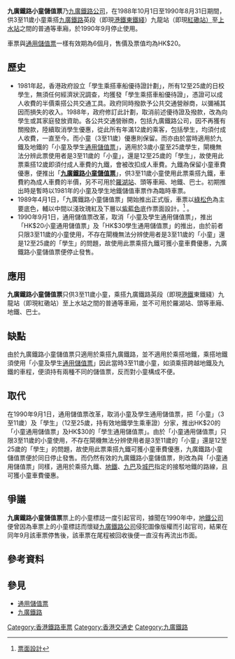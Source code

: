 {{Fanpov|time=2020-10-27T04:38:13+00:00}}
'''九廣鐵路小童儲值票'''乃[[九廣鐵路公司|九廣鐵路公司]]，在1988年10月1日至1990年8月31日期間，供3至11歲小童乘搭[[九廣鐵路|九廣鐵路]]英段（即現[[港鐵|港鐵]][[東鐵綫|東鐵綫]]）九龍站（即現[[紅磡站|紅磡站）]]至[[上水站_(香港)|上水站]]之間的普通等車廂，於1990年9月停止使用。

車票與[[通用儲值票|通用儲值票]]一樣有效期為6個月，售價及票值均為HK$20。

==歷史==
*1981年起，香港政府設立「學生乘搭車船優待證計劃」，所有12至25歲的日校學生，無須任何經濟狀況調查，均獲發「學生乘搭車船優待證」，憑證可以成人收費的半價乘搭公共交通工具。政府同時撥款予公共交通營辦商，以彌補其因而損失的收入。1988年，政府修訂此計劃，取消前述優待證及撥款，改為向學生或其家庭發放資助。各公共交通營辦商，包括九廣鐵路公司，因不再獲有關撥款，陸續取消學生優惠，從此所有年滿12歲的乘客，包括學生，均須付成人收費，一直至今。而小童（3至11歲）優惠則保留。而亦由於當時適用於九鐵及地鐵的「小童及學生[[通用儲值票|通用儲值票]]」，適用於3歲小童至25歲學生，閘機無法分辨此票使用者是3至11歲的「小童」，還是12至25歲的「學生」，故使用此票乘搭12歲即須付成人車費的九鐵，會被改扣成人車費。九鐵為保留小童車費優惠，便推出「'''[[九廣鐵路小童儲值票|九廣鐵路小童儲值票]]'''」，供3至11歲小童使用此票乘搭九鐵，車費約為成人車費的半價，另不可用於[[羅湖站_(香港)|羅湖站]]、頭等車廂、地鐵、巴士。初期推出時是暫時以1981年的小童及學生地鐵儲值車票作為臨時車票。
*1989年4月1日，「九廣鐵路小童儲值票」開始推出正式版，車票以[[綠松色|綠松色]]為主要底色，輔以中間以淺玫瑰紅及下層以[[紫藍色|紫藍色]]底作票面設計。<ref>[http://www.xanga.com/home.aspx?user=royyeung2004&nextdate=8%2f17%2f2006+23%3a59%3a59.999 票面設計]</ref> 。
*1990年9月1日，通用儲值票改革，取消「小童及學生通用儲值票」，推出「HK$20小童通用儲值票」及「HK$30學生通用儲值票」的推出，由於前者只限3至11歲的小童使用，不存在閘機無法分辨使用者是3至11歲的「小童」還是12至25歲的「學生」的問題，故使用此票乘搭九鐵可獲小童車費優惠，九廣鐵路小童儲值票便停止發售。

==應用==
'''九廣鐵路小童儲值票'''只供3至11歲小童，乘搭九廣鐵路英段（即現[[港鐵|港鐵]]東鐵綫）九龍站（即現紅磡站）至上水站之間的普通等車廂，並不可用於羅湖站、頭等車廂、地鐵、巴士。

==缺點==
由於九廣鐵路小童儲值票只適用於乘搭九廣鐵路，並不適用於乘搭地鐵，乘搭地鐵須使用「小童及學生[[通用儲值票|通用儲值票]]」因此當時3至11歲小童，如須乘搭跨越地鐵及九鐵的車程，便須持有兩種不同的儲值票，反而對小童構成不便。

==取代==
在1990年9月1日，通用儲值票改革，取消小童及學生通用儲值票，把「小童」（3至11歲）及「學生」（12至25歲，持有效地鐵學生乘車證）分家，推出HK$20的「小童通用儲值票」及HK$30的「學生通用儲值票」。由於「小童通用儲值票」只限3至11歲的小童使用，不存在閘機無法分辨使用者是3至11歲的「小童」還是12至25歲的「學生」的問題，故使用此票乘搭九鐵可獲小童車費優惠，九廣鐵路小童儲值票便於同日停止發售。而仍然有效的九廣鐵路小童儲值票，則改為與「小童通用儲值票」同樣，適用於乘搭九鐵、[[香港地鐵|地鐵]]、[[九龍巴士|九巴]]及[[城巴|城巴]]指定的接駁地鐵的路線，且可獲小童車費優惠。

==爭議==
'''九廣鐵路小童儲值票'''票上的小童標誌一度引起官司，據聞在1990年中，[[地鐵有限公司|地鐵公司]]便曾因為車票上的小童標誌而懷疑[[九廣鐵路公司|九廣鐵路公司]]侵犯圖像版權而引起官司，結果在同年9月該車票停售後，該車票在尾程被回收後便一直沒有再流出市面。

==參考資料==
<references/>

==參見==
*[[通用儲值票|通用儲值票]]
*[[九廣鐵路|九廣鐵路]]

{{香港鐵路車票}}
[[Category:香港鐵路車票|Category:香港鐵路車票]]
[[Category:香港交通史|Category:香港交通史]]
[[Category:九廣鐵路|Category:九廣鐵路]]